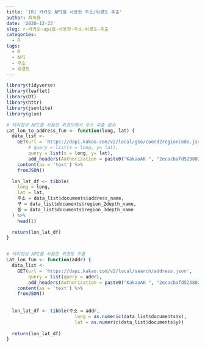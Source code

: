 ```yaml
---
title: '[R] 카카오 API를 사용한 주소/위경도 추출'
author: 최의용
date: '2020-12-23'
slug: r-카카오-api를-사용한-주소-위경도-추출
categories:
  - R
tags:
  - R
  - API
  - 주소
  - 위경도
---
```


```r
library(tidyverse)
library(leaflet)
library(DT)
library(httr)
library(jsonlite)
library(glue)
```


```r

# 지리정보 API를 사용한 위경도에서 주소 추출 함수
Lat_lon_to_address_fun <- function(long, lat) {
  data_list <-
    GET(url = 'https://dapi.kakao.com/v2/local/geo/coord2regioncode.json',
        # query = list(x = long, y= lat),
        query = list(x = long, y= lat),
        add_headers(Authorization = paste0("KakaoAK ", "2ecacbafd523802f293b245103346b06"))) %>%
    content(as = 'text') %>%
    fromJSON()

  lon_lat_df <- tibble(
    long = long,
    lat = lat,
    주소 = data_list$documents$address_name,
    구 = data_list$documents$region_2depth_name,
    동 = data_list$documents$region_3depth_name
  ) %>%
    head(1)

  return(lon_lat_df)
}


# 지리정보 API를 사용한 위경도 추출
Lat_lon_fun <- function(addr) {
  data_list <-
    GET(url = 'https://dapi.kakao.com/v2/local/search/address.json',
        query = list(query = addr),
        add_headers(Authorization = paste0("KakaoAK ", "2ecacbafd523802f293b245103346b06"))) %>% 
    content(as = 'text') %>% 
    fromJSON()
  
  
  lon_lat_df <- tibble(주소 = addr, 
                         long = as.numeric(data_list$documents$x), 
                         lat = as.numeric(data_list$documents$y))
  
  return(lon_lat_df)
}
```


